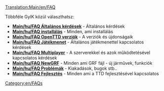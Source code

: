 [[Translation:Main/en/FAQ]]{{en/-}}{{hu/Tartalomjegyzék}}

Többféle GyIK közül választhatsz:

*'''[[Main/hu/FAQ Általános kérdések]]''' - Általános kérdések
*'''[[Main/hu/FAQ installálás]]''' - Minden, ami installálás
*'''[[Main/hu/FAQ OpenTTD verziók]]''' - A verziók és újdonságaik
*'''[[Main/hu/FAQ Játékmenet]]''' - Általános játékmenettel kapcsolatos kérdések
*'''[[Main/hu/FAQ Multiplayer]]''' - A szerverekkel és azok működtetésével kapcsolatos kérdések
*'''[[Main/hu/FAQ NewGRF]]''' - Minden ami GRF fájl - új járművek, funkciók
*'''[[Main/hu/FAQ Problémák]]''' - Kiakadások, bugok stb..
*'''[[Main/hu/FAQ Fejlesztés]]''' - Minden ami a TTD fejlesztésével kapcsolatos

[[Category:en/FAQs]]